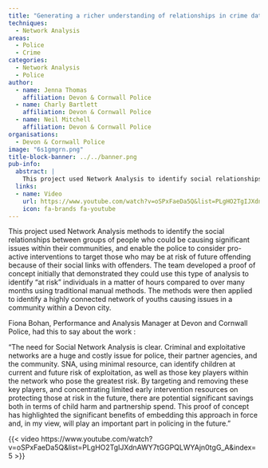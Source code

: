 ```yaml
---
title: "Generating a richer understanding of relationships in crime data in order to identify opportunities to safeguard individuals and families"
techniques:
  - Network Analysis
areas:
  - Police
  - Crime
categories:
  - Network Analysis
  - Police
author:
  - name: Jenna Thomas
    affiliation: Devon & Cornwall Police
  - name: Charly Bartlett
    affiliation: Devon & Cornwall Police
  - name: Neil Mitchell
    affiliation: Devon & Cornwall Police
organisations:
  - Devon & Cornwall Police
image: "6s1gmgrn.png"
title-block-banner: ../../banner.png
pub-info:
  abstract: |
    This project used Network Analysis to identify social relationships and enable proactive police interventions for those at risk of offending due to their links with offenders. A proof of concept showed it could identify "at risk" individuals in hours instead of months. Applied in Devon, it highlighted significant benefits for future policing, including child protection and resource savings.
  links:
  - name: Video
    url: https://www.youtube.com/watch?v=oSPxFaeDa5Q&list=PLgHO2TgIJXdnAWY7tGGPQLWYAjn0tgG_A&index=5
    icon: fa-brands fa-youtube
---
```


This project used Network Analysis methods to identify the social relationships between groups of people who could be causing significant issues within their communities, and enable the police to consider pro-active interventions to target those who may be at risk of future offending because of their social links with offenders. The team developed a proof of concept initially that demonstrated they could use this type of analysis to identify “at risk” individuals in a matter of hours compared to over many months using traditional manual methods. The methods were then applied to identify a highly connected network of youths causing issues in a community within a Devon city.

Fiona Bohan, Performance and Analysis Manager at Devon and Cornwall Police, had this to say about the work :

“The need for Social Network Analysis is clear. Criminal and exploitative networks are a huge and costly issue for police, their partner agencies, and the community. SNA, using minimal resource, can identify children at current and future risk of exploitation, as well as those key players within the network who pose the greatest risk. By targeting and removing these key players, and concentrating limited early intervention resources on protecting those at risk in the future, there are potential significant savings both in terms of child harm and partnership spend. This proof of concept has highlighted the significant benefits of embedding this approach in force and, in my view, will play an important part in policing in the future.”

{{< video https://www.youtube.com/watch?v=oSPxFaeDa5Q&list=PLgHO2TgIJXdnAWY7tGGPQLWYAjn0tgG_A&index=5 >}}
